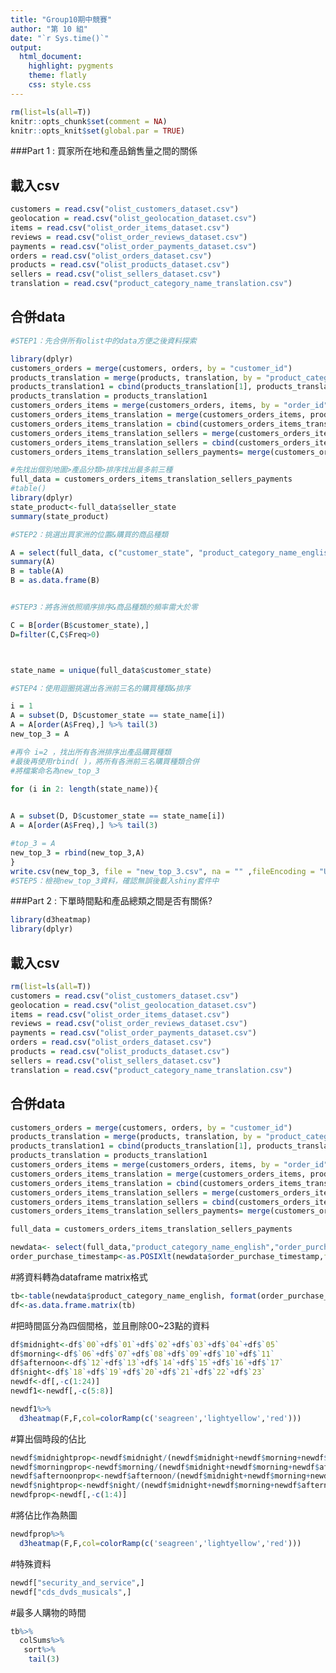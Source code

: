 ```yaml
---
title: "Group10期中競賽"
author: "第 10 組"
date: "`r Sys.time()`"
output: 
  html_document:
    highlight: pygments
    theme: flatly
    css: style.css
---
```


```r
rm(list=ls(all=T))
knitr::opts_chunk$set(comment = NA)
knitr::opts_knit$set(global.par = TRUE)
```

###Part 1 : 買家所在地和產品銷售量之間的關係

## 載入csv
```r
customers = read.csv("olist_customers_dataset.csv")
geolocation = read.csv("olist_geolocation_dataset.csv")
items = read.csv("olist_order_items_dataset.csv")
reviews = read.csv("olist_order_reviews_dataset.csv")
payments = read.csv("olist_order_payments_dataset.csv")
orders = read.csv("olist_orders_dataset.csv")
products = read.csv("olist_products_dataset.csv")
sellers = read.csv("olist_sellers_dataset.csv")
translation = read.csv("product_category_name_translation.csv")
```

## 合併data 


```r
#STEP1：先合併所有olist中的data方便之後資料探索

library(dplyr)
customers_orders = merge(customers, orders, by = "customer_id")
products_translation = merge(products, translation, by = "product_category_name")
products_translation1 = cbind(products_translation[1], products_translation[10],products_translation[2:9])
products_translation = products_translation1
customers_orders_items = merge(customers_orders, items, by = "order_id")
customers_orders_items_translation = merge(customers_orders_items, products_translation, by = "product_id")
customers_orders_items_translation = cbind(customers_orders_items_translation[1],customers_orders_items_translation[19:20], customers_orders_items_translation[2:18], customers_orders_items_translation[21:27])
customers_orders_items_translation_sellers = merge(customers_orders_items_translation, sellers, by = "seller_id")
customers_orders_items_translation_sellers = cbind(customers_orders_items_translation_sellers[1],customers_orders_items_translation_sellers[28:30],customers_orders_items_translation_sellers[2:27])
customers_orders_items_translation_sellers_payments= merge(customers_orders_items_translation_sellers,payments, by.X = "order_id",all.X = T)

```


```r
#先找出個別地圖>產品分類>排序找出最多前三種
full_data = customers_orders_items_translation_sellers_payments
#table()
library(dplyr)
state_product<-full_data$seller_state
summary(state_product) 

#STEP2：挑選出買家洲的位置&購買的商品種類

A = select(full_data, c("customer_state", "product_category_name_english"))
summary(A)
B = table(A)
B = as.data.frame(B)


#STEP3：將各洲依照順序排序&商品種類的頻率需大於零

C = B[order(B$customer_state),]
D=filter(C,C$Freq>0)



state_name = unique(full_data$customer_state)

#STEP4：使用迴圈挑選出各洲前三名的購買種類&排序

i = 1
A = subset(D, D$customer_state == state_name[i])
A = A[order(A$Freq),] %>% tail(3)
new_top_3 = A

#再令 i=2 ，找出所有各洲排序出產品購買種類
#最後再使用rbind( )，將所有各洲前三名購買種類合併
#將檔案命名為new_top_3

for (i in 2: length(state_name)){
  

A = subset(D, D$customer_state == state_name[i])
A = A[order(A$Freq),] %>% tail(3)

#top_3 = A
new_top_3 = rbind(new_top_3,A)
}
write.csv(new_top_3, file = "new_top_3.csv", na = "" ,fileEncoding = "UTF-8")
#STEP5：檢視new_top_3資料，確認無誤後載入shiny套件中
```

###Part 2 : 下單時間點和產品總類之間是否有關係?

```r
library(d3heatmap) 
library(dplyr)
```

## 載入csv
```r
rm(list=ls(all=T))
customers = read.csv("olist_customers_dataset.csv")
geolocation = read.csv("olist_geolocation_dataset.csv")
items = read.csv("olist_order_items_dataset.csv")
reviews = read.csv("olist_order_reviews_dataset.csv")
payments = read.csv("olist_order_payments_dataset.csv")
orders = read.csv("olist_orders_dataset.csv")
products = read.csv("olist_products_dataset.csv")
sellers = read.csv("olist_sellers_dataset.csv")
translation = read.csv("product_category_name_translation.csv")
```

## 合併data 

```r
customers_orders = merge(customers, orders, by = "customer_id")
products_translation = merge(products, translation, by = "product_category_name")
products_translation1 = cbind(products_translation[1], products_translation[10],products_translation[2:9])
products_translation = products_translation1
customers_orders_items = merge(customers_orders, items, by = "order_id")
customers_orders_items_translation = merge(customers_orders_items, products_translation, by = "product_id")
customers_orders_items_translation = cbind(customers_orders_items_translation[1],customers_orders_items_translation[19:20], customers_orders_items_translation[2:18], customers_orders_items_translation[21:27])
customers_orders_items_translation_sellers = merge(customers_orders_items_translation, sellers, by = "seller_id")
customers_orders_items_translation_sellers = cbind(customers_orders_items_translation_sellers[1],customers_orders_items_translation_sellers[28:30],customers_orders_items_translation_sellers[2:27])
customers_orders_items_translation_sellers_payments= merge(customers_orders_items_translation_sellers,payments, by.X = "order_id",all.X = T)
```


```r
full_data = customers_orders_items_translation_sellers_payments
```

```r
newdata<- select(full_data,"product_category_name_english","order_purchase_timestamp")
order_purchase_timestamp<-as.POSIXlt(newdata$order_purchase_timestamp,format = "%Y-%m-%d %H:%M:%OS")
```
#將資料轉為dataframe matrix格式
```r
tb<-table(newdata$product_category_name_english, format(order_purchase_timestamp, "%H"))
df<-as.data.frame.matrix(tb)
```

#把時間區分為四個間格，並且刪除00~23點的資料
```r
df$midnight<-df$`00`+df$`01`+df$`02`+df$`03`+df$`04`+df$`05`
df$morning<-df$`06`+df$`07`+df$`08`+df$`09`+df$`10`+df$`11`
df$afternoon<-df$`12`+df$`13`+df$`14`+df$`15`+df$`16`+df$`17`
df$night<-df$`18`+df$`19`+df$`20`+df$`21`+df$`22`+df$`23`
newdf<-df[,-c(1:24)]
newdf1<-newdf[,-c(5:8)]
```


```r
newdf1%>% 
  d3heatmap(F,F,col=colorRamp(c('seagreen','lightyellow','red')))
```

#算出個時段的佔比
```r
newdf$midnightprop<-newdf$midnight/(newdf$midnight+newdf$morning+newdf$afternoon+newdf$night)%>%round(3)
newdf$morningprop<-newdf$morning/(newdf$midnight+newdf$morning+newdf$afternoon+newdf$night)%>%round(3)
newdf$afternoonprop<-newdf$afternoon/(newdf$midnight+newdf$morning+newdf$afternoon+newdf$night)%>%round(3)
newdf$nightprop<-newdf$night/(newdf$midnight+newdf$morning+newdf$afternoon+newdf$night)%>%round(3)
newdfprop<-newdf[,-c(1:4)]
```

#將佔比作為熱圖
```r
newdfprop%>% 
  d3heatmap(F,F,col=colorRamp(c('seagreen','lightyellow','red')))
```

#特殊資料
```r
newdf["security_and_service",]
newdf["cds_dvds_musicals",]
```
#最多人購物的時間
```r
tb%>%
  colSums%>%
   sort%>%
    tail(3)
```


